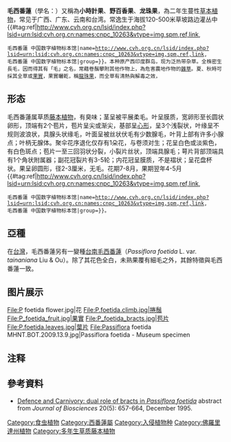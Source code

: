 {{noteTA
|T=zh-hans:毛西番莲;zh-hk:毛西番蓮;zh-tw:毛西番蓮;
|1=zh-hans:毛西番莲;zh-hk:毛西番蓮;zh-tw:毛西番蓮;
}}
{{Speciesbox 
| name = 毛西番蓮
| image = The Botanical Magazine, Plate 288 (Volume 8, 1794).png
| image_width = 200px
| image_caption = 《[[柯蒂斯植物學雜誌|植物學雜誌]]》(1794)<br>''Passiflora ciliata''
| genus = Passiflora
| species = foetida
| authority = [[卡爾·林奈|L.]]
| synonyms = *''Passiflora ciliata''
}}

'''毛西番蓮'''（學名：{{lang|la|''Passiflora foetida''}}）又稱為'''小時計果'''、'''野百香果'''、'''龙珠果'''，為二年生蔓性[[草本植物|草本植物]]，常见于广西、广东、云南和台湾。常逸生于海拔120-500米草坡路边灌丛中{{#tag:ref|http://www.cvh.org.cn/lsid/index.php?lsid=urn:lsid:cvh.org.cn:names:cnpc_10263&vtype=img,spm,ref,link,
 毛西番蓮 中国数字植物标本馆|name=http://www.cvh.org.cn/lsid/index.php?lsid=urn:lsid:cvh.org.cn:names:cnpc_10263&vtype=img,spm,ref,link,
 毛西番蓮 中国数字植物标本馆|group=}}。本种原产西印度群岛，现为泛热带杂草。全株密生長毛，因而得其有「毛」之名，常藉卷鬚攀附其他作物上，為危害農地作物的[[雜草|雜草]]。夏、秋時可採其全草或[[果實|果實]]，果實曬乾，稱[[龍珠果|龍珠果]]，而全草有清熱與解毒之效，

== 形态 ==
毛西番蓮属草质[[藤本植物|藤本植物]]，有臭味；茎呈被平展柔毛。叶呈膜质，宽卵形至长圆状卵形，顶端有2个苞片，苞片呈尖或渐尖，基部呈[[心形|心形]]，呈3个浅裂状，叶缘呈不规则波浪状，具腺头状缘毛，叶面呈被丝状伏毛有少数腺毛，叶背上部有许多小腺点；叶柄无腺体。聚伞花序退化仅存有1朵花，与卷须对生；花呈白色或淡紫色，有白色斑点；苞片一至三回羽状分裂，小裂片丝状，顶端具腺毛；萼片背部顶端具有1个角状附属器；副花冠裂片有3-5轮；内花冠呈膜质，不是褶状；呈花盘杯状。果呈卵圆形，径2-3厘米，无毛。花期7-8月，果期翌年4-5月
{{#tag:ref|http://www.cvh.org.cn/lsid/index.php?lsid=urn:lsid:cvh.org.cn:names:cnpc_10263&vtype=img,spm,ref,link,
 毛西番蓮 中国数字植物标本馆|name=http://www.cvh.org.cn/lsid/index.php?lsid=urn:lsid:cvh.org.cn:names:cnpc_10263&vtype=img,spm,ref,link,
 毛西番蓮 中国数字植物标本馆|group=}}。
== 亞種 ==
在[[台灣|台灣]]，毛西番蓮另有一變種[[台南毛西番蓮|台南毛西番蓮]]（''Passiflora foetida'' L. var. ''tainaniana'' Liu & Ou）。除了其花色全白，未熟果覆有細毛之外，其餘特徵與毛西番蓮一致。

== 图片展示 ==
<gallery>
File:P foetida flower.jpg|花
File:P.foetida.climb.jpg|捲鬚
File:P_foetida_fruit.jpg|果實
File:P_foetida_bracts.jpg|苞片
File:P.foetida.leaves.jpg|葉片
File:Passiflora foetida MHNT.BOT.2009.13.9.jpg|Passiflora foetida - Museum specimen
</gallery>

== 注释 ==
{{reflist}}
== 參考資料 ==
{{Commons|Passiflora foetida}}
* [http://medind.nic.in/imvw/imvw14993.html Defence and Carnivory: dual role of bracts in ''Passiflora foetida''] {{Wayback|url=http://medind.nic.in/imvw/imvw14993.html |date=20080417122122 }} abstract from ''Journal of Biosciences'' 20(5): 657-664, December 1995.
{{Taxonbar|from=Q1766333}}

[[Category:食虫植物|Category:食虫植物]]
[[Category:西番蓮屬|Category:西番蓮屬]]
[[Category:入侵植物种|Category:入侵植物种]]
[[Category:佛羅里達州植物|Category:佛羅里達州植物]]
[[Category:多年生草质藤本植物|Category:多年生草质藤本植物]]